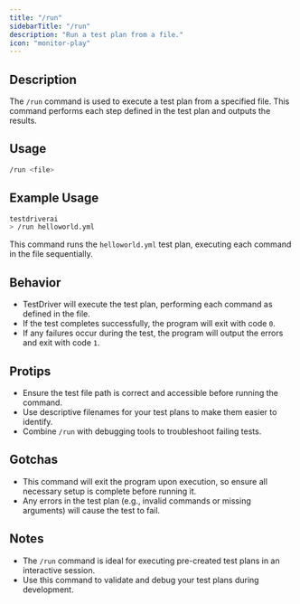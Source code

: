 ```yaml
---
title: "/run"
sidebarTitle: "/run"
description: "Run a test plan from a file."
icon: "monitor-play"
---
```


## Description
The `/run` command is used to execute a test plan from a specified file. This command performs each step defined in the test plan and outputs the results.

## Usage
```bash
/run <file>
```

## Example Usage
```bash
testdriverai
> /run helloworld.yml
```
This command runs the `helloworld.yml` test plan, executing each command in the file sequentially.

## Behavior
- TestDriver will execute the test plan, performing each command as defined in the file.
- If the test completes successfully, the program will exit with code `0`.
- If any failures occur during the test, the program will output the errors and exit with code `1`.

## Protips
- Ensure the test file path is correct and accessible before running the command.
- Use descriptive filenames for your test plans to make them easier to identify.
- Combine `/run` with debugging tools to troubleshoot failing tests.

## Gotchas
- This command will exit the program upon execution, so ensure all necessary setup is complete before running it.
- Any errors in the test plan (e.g., invalid commands or missing arguments) will cause the test to fail.

## Notes
- The `/run` command is ideal for executing pre-created test plans in an interactive session.
- Use this command to validate and debug your test plans during development.
